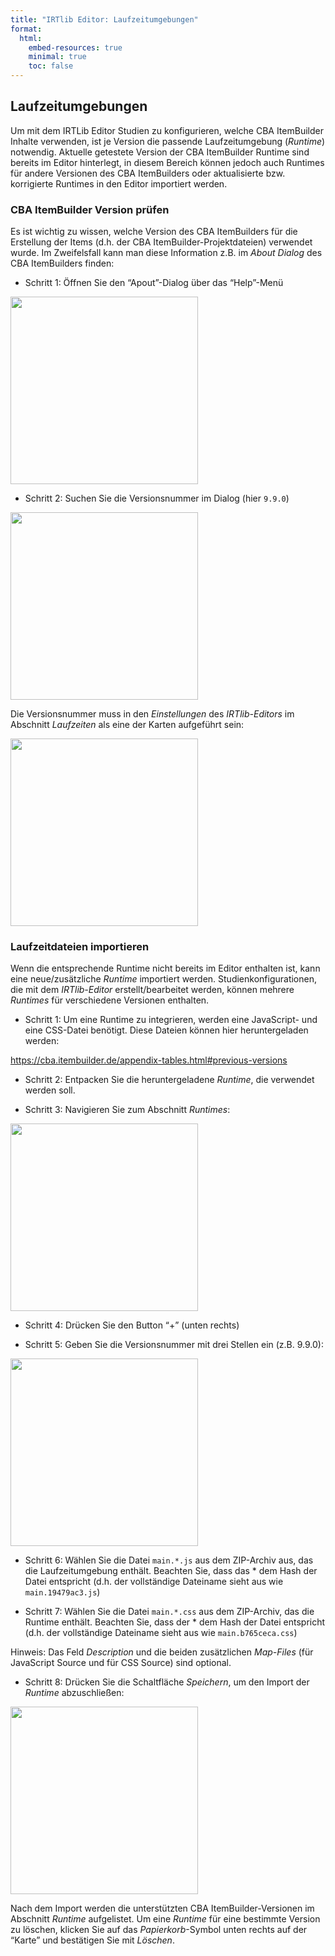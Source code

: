 ```yaml
---
title: "IRTlib Editor: Laufzeitumgebungen"
format:
  html:
    embed-resources: true
    minimal: true 
    toc: false
---
```


## Laufzeitumgebungen

Um mit dem IRTLib Editor Studien zu konfigurieren, welche CBA ItemBuilder Inhalte verwenden, ist je Version die passende Laufzeitumgebung (*Runtime*) notwendig. Aktuelle getestete Version der CBA ItemBuilder Runtime sind bereits im Editor hinterlegt, in diesem Bereich können jedoch auch Runtimes für andere Versionen des CBA ItemBuilders oder aktualisierte bzw. korrigierte Runtimes in den Editor importiert werden.


### CBA ItemBuilder Version prüfen

Es ist wichtig zu  wissen, welche Version des CBA ItemBuilders für die Erstellung der Items (d.h. der CBA ItemBuilder-Projektdateien) verwendet wurde. Im Zweifelsfall kann man diese Information z.B. im *About Dialog* des CBA ItemBuilders finden:

* Schritt 1: Öffnen Sie den "Apout"-Dialog über das "Help"-Menü

![](img/screenshot-ib-version-01.png){width="300" fig-align="left"}

* Schritt 2: Suchen Sie die Versionsnummer im Dialog (hier `9.9.0`)

![](img/screenshot-ib-version-02.png){width="300" fig-align="left"}

Die Versionsnummer muss in den *Einstellungen* des *IRTlib-Editors* im Abschnitt *Laufzeiten* als eine der Karten aufgeführt sein:

![](img/screenshot-ib-version-03.png){width="300" fig-align="left"}

### Laufzeitdateien importieren

Wenn die entsprechende Runtime nicht bereits im Editor enthalten ist, kann eine neue/zusätzliche *Runtime* importiert werden. Studienkonfigurationen, die mit dem *IRTlib-Editor* erstellt/bearbeitet werden, können mehrere *Runtimes* für verschiedene Versionen enthalten.

* Schritt 1: Um eine Runtime zu integrieren, werden eine JavaScript- und eine CSS-Datei benötigt. Diese Dateien können hier heruntergeladen werden:

<a href="https://cba.itembuilder.de/appendix-tables.html#previous-versions" target="_new">https://cba.itembuilder.de/appendix-tables.html#previous-versions</a>

* Schritt 2: Entpacken Sie die heruntergeladene *Runtime*, die verwendet werden soll. 

* Schritt 3: Navigieren Sie zum Abschnitt *Runtimes*:

![](img/screenshot-import-runtime-01-DEU.png){width="300" fig-align="left"}

* Schritt 4: Drücken Sie den Button "+" (unten rechts)

* Schritt 5: Geben Sie die Versionsnummer mit drei Stellen ein (z.B. 9.9.0):

![](img/screenshot-import-runtime-02-DEU.png){width="300" fig-align="left"}

* Schritt 6: Wählen Sie die Datei `main.*.js` aus dem ZIP-Archiv aus, das die Laufzeitumgebung enthält. Beachten Sie, dass das * dem Hash der Datei entspricht (d.h. der vollständige Dateiname sieht aus wie `main.19479ac3.js`)


* Schritt 7: Wählen Sie die Datei `main.*.css` aus dem ZIP-Archiv, das die Runtime enthält. Beachten Sie, dass der * dem Hash der Datei entspricht (d.h. der vollständige Dateiname sieht aus wie `main.b765ceca.css`)


Hinweis: Das Feld *Description* und die beiden zusätzlichen *Map-Files* (für JavaScript Source und für CSS Source) sind optional.

* Schritt 8: Drücken Sie die Schaltfläche *Speichern*, um den Import der *Runtime* abzuschließen:

![](img/screenshot-import-runtime-03-DEU.png){width="300" fig-align="left"}

Nach dem Import werden die unterstützten CBA ItemBuilder-Versionen im Abschnitt *Runtime* aufgelistet. Um eine *Runtime* für eine bestimmte Version zu löschen, klicken Sie auf das *Papierkorb*-Symbol unten rechts auf der "Karte" und bestätigen Sie mit *Löschen*.